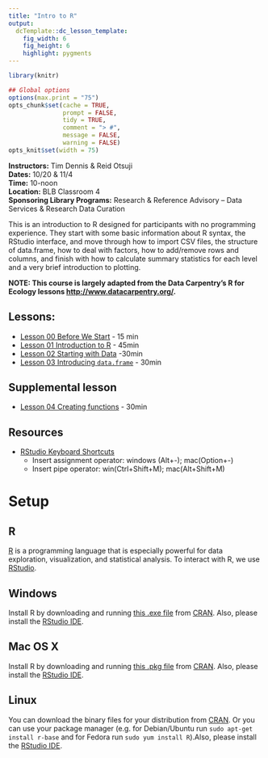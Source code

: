 ```yaml
---
title: "Intro to R"
output:
  dcTemplate::dc_lesson_template:
    fig_width: 6
    fig_height: 6
    highlight: pygments
---
```



```r
library(knitr)

## Global options
options(max.print = "75")
opts_chunk$set(cache = TRUE,
               prompt = FALSE,
               tidy = TRUE,
               comment = "> #",
               message = FALSE,
               warning = FALSE)
opts_knit$set(width = 75)
```

**Instructors:** Tim Dennis & Reid Otsuji  
**Dates:** 10/20 & 11/4  
**Time:** 10-noon  
**Location:** BLB Classroom 4  
**Sponsoring Library Programs:** Research & Reference Advisory – Data Services & Research Data Curation   

This is an introduction to R designed for participants with no programming experience.  They start with some basic information about R syntax, the RStudio interface, and move through how to import CSV files, the structure of data.frame, how to deal with factors, how to add/remove rows and columns, and finish with how to calculate summary statistics for each level and a very brief introduction to plotting.


**NOTE: This course is largely adapted from the Data Carpentry's R for Ecology lessons <http://www.datacarpentry.org/>.**

## Lessons: 

* [Lesson 00 Before We Start](00-before-we-start.html) - 15 min
* [Lesson 01 Introduction to R](01-intro-to-R.html) - 45min
* [Lesson 02 Starting with Data](02-working-with-data.html) -30min
* [Lesson 03 Introducing `data.frame`](03-data-frames.html) - 30min

## Supplemental lesson

* [Lesson 04 Creating functions](04-func-R.Rmd) - 30min

## Resources 

* [RStudio Keyboard Shortcuts](https://support.rstudio.com/hc/en-us/articles/200711853-Keyboard-Shortcuts)
	- Insert assignment operator: windows (Alt+-); mac(Option+-)
	- Insert pipe operator: win(Ctrl+Shift+M); mac(Alt+Shift+M)
	
# Setup

## R

[R](http://www.r-project.org) is a programming language that is especially powerful for data exploration, visualization, and statistical analysis. To interact with R, we use [RStudio](http://www.rstudio.com/).

## Windows {#r-windows}

Install R by downloading and running [this .exe file](http://cran.r-project.org/bin/windows/base/release.htm) from [CRAN](http://cran.r-project.org/index.html). Also, please install the [RStudio IDE](http://www.rstudio.com/ide/download/desktop).

## Mac OS X {#r-macosx}

Install R by downloading and running [this .pkg file](http://cran.r-project.org/bin/macosx/R-latest.pkg) from
[CRAN](http://cran.r-project.org/index.html). Also, please install the [RStudio IDE](http://www.rstudio.com/ide/download/desktop).


## Linux {#r-linux}

You can download the binary files for your distribution from [CRAN](http://cran.r-project.org/index.html). Or you can use your package manager (e.g. for Debian/Ubuntu run `sudo apt-get install r-base` and for Fedora run `sudo yum install R`).Also, please install the [RStudio IDE](http://www.rstudio.com/ide/download/desktop).
